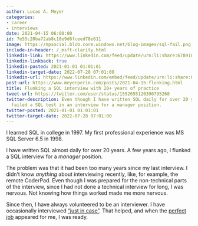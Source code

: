 ```yaml
---
author: Lucas A. Meyer
categories:
- career
- interviews
date: 2021-04-15 06:00:00
id: 7e55c20ba72ab8c18e9d6fceed78e611
image: https://mpsocial.blob.core.windows.net/blog-images/sql-fail.png
include-in-header: /_msft-clarity.html
linkedin-link: https://www.linkedin.com/feed/update/urn:li:share:6789180889353064448
linkedin-linkback: true
linkedin-posted: 2021-01-01 01:01:01
linkedin-target-date: 2022-07-28 07:01:00
linkedin-url: https://www.linkedin.com/embed/feed/update/urn:li:share:6958420820410982400
post-url: https://www.meyerperin.com/posts/2021-04-15-flunking.html
title: Flunking a SQL interview with 20+ years of practice
tweet-url: https://twitter.com/user/status/1552655120390795268
twitter-description: Even though I have written SQL daily for over 20 years, I still
  failed a SQL test in an interview for a manager position.
twitter-posted: 2021-01-01 01:01:01
twitter-target-date: 2022-07-28 07:01:00
---
```


I learned SQL in college in 1997. My first professional experience was MS SQL Server 6.5 in 1998. 

I have written SQL almost daily for over 20 years. A few years ago, I flunked a SQL interview for a *manager* position. 

The problem was that it had been too many years since my last interview. I didn't know _anything_ about interviewing recently, like, for example, the remote CoderPad. Even though I was prepared for the non-technical parts of the interview, since I had not done a technical interview for long, I was nervous. Not knowing how things worked made me more nervous.

Since then, I have always volunteered to be an interviewer. I have occasionally interviewed ["just in case"](https://www.meyerperin.com/posts/2022-04-13-my-policies-around-interviewing.html). That helped, and when the [perfect job](https://www.meyerperin.com/posts/2022-04-18-joining-microsoft.html) appeared for me, I was ready.



